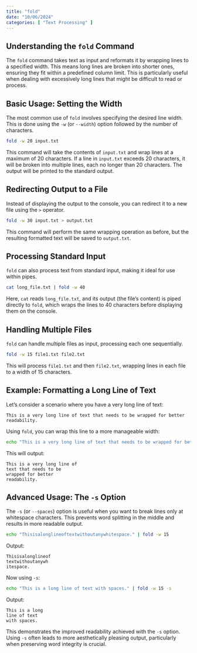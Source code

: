 ```yaml
---
title: "fold"
date: "10/06/2024"
categories: [ "Text Processing" ]
---
```

## Understanding the `fold` Command

The `fold` command takes text as input and reformats it by wrapping lines to a specified width.  This means long lines are broken into shorter ones, ensuring they fit within a predefined column limit.  This is particularly useful when dealing with excessively long lines that might be difficult to read or process.


## Basic Usage: Setting the Width

The most common use of `fold` involves specifying the desired line width.  This is done using the `-w` (or `--width`) option followed by the number of characters.

```bash
fold -w 20 input.txt
```

This command will take the contents of `input.txt` and wrap lines at a maximum of 20 characters.  If a line in `input.txt` exceeds 20 characters, it will be broken into multiple lines, each no longer than 20 characters.  The output will be printed to the standard output.


## Redirecting Output to a File

Instead of displaying the output to the console, you can redirect it to a new file using the `>` operator.

```bash
fold -w 30 input.txt > output.txt
```

This command will perform the same wrapping operation as before, but the resulting formatted text will be saved to `output.txt`.


## Processing Standard Input

`fold` can also process text from standard input, making it ideal for use within pipes.

```bash
cat long_file.txt | fold -w 40
```

Here, `cat` reads `long_file.txt`, and its output (the file's content) is piped directly to `fold`, which wraps the lines to 40 characters before displaying them on the console.


## Handling Multiple Files

`fold` can handle multiple files as input, processing each one sequentially.

```bash
fold -w 15 file1.txt file2.txt
```

This will process `file1.txt` and then `file2.txt`, wrapping lines in each file to a width of 15 characters.


## Example: Formatting a Long Line of Text

Let's consider a scenario where you have a very long line of text:

```
This is a very long line of text that needs to be wrapped for better readability.
```

Using `fold`, you can wrap this line to a more manageable width:

```bash
echo "This is a very long line of text that needs to be wrapped for better readability." | fold -w 30
```

This will output:

```
This is a very long line of
text that needs to be
wrapped for better
readability.
```

## Advanced Usage:  The `-s` Option

The `-s` (or `--spaces`) option is useful when you want to break lines only at whitespace characters. This prevents word splitting in the middle and results in more readable output.

```bash
echo "Thisisalonglineoftextwithoutanywhitespace." | fold -w 15
```

Output:

```
Thisisalonglineof
textwithoutanywh
itespace.
```

Now using `-s`:

```bash
echo "This is a long line of text with spaces." | fold -w 15 -s
```

Output:

```
This is a long
line of text
with spaces.
```

This demonstrates the improved readability achieved with the `-s` option.  Using `-s` often leads to more aesthetically pleasing output, particularly when preserving word integrity is crucial.

